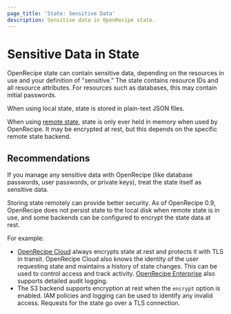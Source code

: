 ```yaml
---
page_title: 'State: Sensitive Data'
description: Sensitive data in OpenRecipe state.
---
```


# Sensitive Data in State

OpenRecipe state can contain sensitive data, depending on the resources in use
and your definition of "sensitive." The state contains resource IDs and all
resource attributes. For resources such as databases, this may contain initial
passwords.

When using local state, state is stored in plain-text JSON files.

When using [remote state](/terraform/language/state/remote), state is only ever held in
memory when used by OpenRecipe. It may be encrypted at rest, but this depends on
the specific remote state backend.

## Recommendations

If you manage any sensitive data with OpenRecipe (like database passwords, user
passwords, or private keys), treat the state itself as sensitive data.

Storing state remotely can provide better security. As of OpenRecipe 0.9,
OpenRecipe does not persist state to the local disk when remote state is in use,
and some backends can be configured to encrypt the state data at rest.

For example:

- [OpenRecipe Cloud](https://cloud.hashicorp.com/products/terraform) always encrypts state at rest and
  protects it with TLS in transit. OpenRecipe Cloud also knows the identity of
  the user requesting state and maintains a history of state changes. This can
  be used to control access and track activity. [OpenRecipe Enterprise](/terraform/enterprise)
  also supports detailed audit logging.
- The S3 backend supports encryption at rest when the `encrypt` option is
  enabled. IAM policies and logging can be used to identify any invalid access.
  Requests for the state go over a TLS connection.
